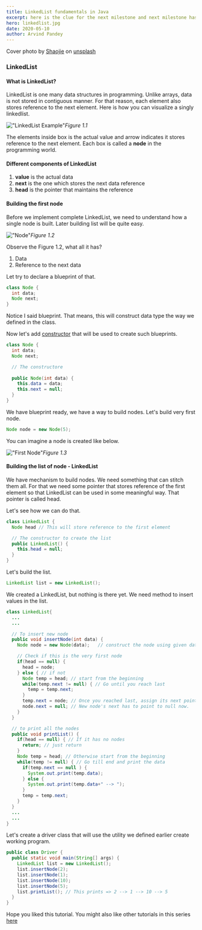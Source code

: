 ```yaml
---
title: LinkedList fundamentals in Java
excerpt: here is the clue for the next milestone and next milestone has clue to its next
hero: linkedlist.jpg
date: 2020-05-10
author: Arvind Pandey
---
```

Cover photo by <a href="https://unsplash.com/@neural_notworks" target="_blank">Shaojie</a>   on  <a href="https://unsplash.com/" target="blank">unsplash</a>

### LinkedList

#### What is LinkedList?

LinkedList is one many data structures in programming.
Unlike arrays, data is not stored in contiguous manner.
For that reason, each element also stores reference to the next element. Here is how you can visualize a singly linkedlist.

!["LinkedList Example"](linked_list.png)*Figure 1.1*

The elements inside box is the actual value and arrow indicates it stores reference to the next element. Each box is called a **node** in the programming world.

#### Different components of LinkedList

1. **value** is the actual data
2. **next** is the one which stores the next data reference
3. **head** is the pointer that maintains the reference 

#### Building the first node

Before we implement complete LinkedList, we need to understand how a single node is built. Later building list will be quite easy.

!["Node"](node.png)*Figure 1.2*

Observe the Figure 1.2, what all it has?

1. Data
2. Reference to the next data

Let try to declare a blueprint of that.

```java
class Node {
  int data;
  Node next;
}
```

Notice I said blueprint. That means, this will construct data type the way we defined in the class.

Now let's add <a href="https://en.wikipedia.org/wiki/Constructor_(object-oriented_programming)" target="_blank">constructor</a> that will be used to create such blueprints.

```java
class Node {
  int data;
  Node next;

  // The constructore
  
  public Node(int data) {
    this.data = data;
    this.next = null;
  }
}
```

We have blueprint ready, we have a way to build nodes. Let's build very first node.

```java
Node node = new Node(5);
```

You can imagine a node is created like below.

!["First Node"](node1.png)*Figure 1.3*

#### Building the list of node - LinkedList

We have mechanism to build nodes. We need something that can stitch them all. For that we need some pointer that stores reference of the first element so that LinkedList can be used in some meaningful way. That pointer is called head.

Let's see how we can do that.

```java
class LinkedList {
  Node head // This will store reference to the first element

  // The constructor to create the list
  public LinkedList() {
    this.head = null;
  }
}
```


Let's build the list.

```java
LinkedList list = new LinkedList();
```

We created a LinkedList, but nothing is there yet. We need method to insert values in the list.

```java
class LinkedList{
  ...
  ...

  // To insert new node
  public void insertNode(int data) {
    Node node = new Node(data);   // construct the node using given data

    // Check if this is the very first node
    if(head == null) {
      head = node;
    } else { // if not
      Node temp = head; // start from the beginning
      while(temp.next != null) { // Go until you reach last
        temp = temp.next;
      }
      temp.next = node; // Once you reached last, assign its next pointer to new node
      node.next = null; // New node's next has to point to null now.
    }
  }

  // to print all the nodes
  public void printList() {
    if(head == null) { // If it has no nodes
      return; // just return
    }
    Node temp = head; // Otherwise start from the beginning
    while(temp != null) { // Go till end and print the data
      if(temp.next == null ) {
        System.out.print(temp.data);
      } else {
        System.out.print(temp.data+" --> ");
      }
      temp = temp.next;
    }
  }
  ...
  ...
}
```

Let's create a driver class that will use the utility we defined earlier create working program.

```java
public class Driver {
  public static void main(String[] args) {
    LinkedList list = new LinkedList();
    list.insertNode(2);
    list.insertNode(1);
    list.insertNode(10);
    list.insertNode(5);
    list.printList(); // This prints => 2 --> 1 --> 10 --> 5
  }
}
```

Hope you liked this tutorial.
You might also like other tutorials in this series <a href="/data-structures-fundamentals">here</a>